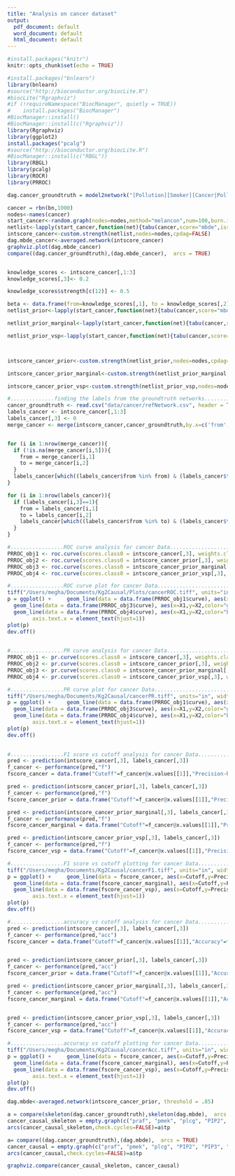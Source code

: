 ```yaml
---
title: "Analysis on cancer dataset"
output:
  pdf_document: default
  word_document: default
  html_document: default
---
```


```r
#install.packages("knitr")
knitr::opts_chunk$set(echo = TRUE)
```


```r
#install.packages("bnlearn")
library(bnlearn)
#source("http://bioconductor.org/biocLite.R")
#biocLite("Rgraphviz")
#if (!requireNamespace("BiocManager", quietly = TRUE))
#    install.packages("BiocManager")
#BiocManager::install()
#BiocManager::install(c("Rgraphviz"))
library(Rgraphviz)
library(ggplot2)
install.packages("pcalg")
#source("http://bioconductor.org/biocLite.R") 
#BiocManager::install(c("RBGL"))
library(RBGL)
library(pcalg)
library(ROCR)
library(PRROC)
```


```r
dag.cancer_groundtruth = model2network("[Pollution][Smoker][Cancer|Pollution][Cancer|Smoker][Xray|Cancer][Dyspnoea|Cancer]")

cancer = rbn(bn,1000)
nodes<-names(cancer)
start_cancer<-random.graph(nodes=nodes,method="melancon",num=100,burn.in=10^1, every=50)
netlist<-lapply(start_cancer,function(net){tabu(cancer,score="mbde",iss=1,start=net,tabu=50)})
intscore_cancer<-custom.strength(netlist,nodes=nodes,cpdag=FALSE)
dag.mbde_cancer<-averaged.network(intscore_cancer)
graphviz.plot(dag.mbde_cancer)
compare((dag.cancer_groundtruth),(dag.mbde_cancer),  arcs = TRUE)


knowledge_scores <- intscore_cancer[,1:3]
knowledge_scores[,3]<- 0.2

knowledge_scores$strength[c(12)] <- 0.5

beta <- data.frame(from=knowledge_scores[,1], to = knowledge_scores[,2], prob=knowledge_scores[,3],stringsAsFactors = FALSE)
netlist_prior<-lapply(start_cancer,function(net){tabu(cancer,score="mbde", prior = "cs",beta=beta,iss=1,start=net,tabu=50)})

netlist_prior_marginal<-lapply(start_cancer,function(net){tabu(cancer,score="mbde", prior = "marginal",iss=1,start=net,tabu=50)})

netlist_prior_vsp<-lapply(start_cancer,function(net){tabu(cancer,score="mbde", prior = "vsp",iss=1,start=net,tabu=50)})



intscore_cancer_prior<-custom.strength(netlist_prior,nodes=nodes,cpdag=FALSE)

intscore_cancer_prior_marginal<-custom.strength(netlist_prior_marginal,nodes=nodes,cpdag=FALSE)

intscore_cancer_prior_vsp<-custom.strength(netlist_prior_vsp,nodes=nodes,cpdag=FALSE)
```

```r
#..............finding the labels from the groundtruth networks...............
cancer_groundtruth <- read.csv("data/cancer/refNetwork.csv", header = TRUE)
labels_cancer <- intscore_cancer[,1:3]
labels_cancer[,3] <- 0
merge_cancer <- merge(intscore_cancer,cancer_groundtruth,by.x=c('from','to'),by.y=c('from','to'),all.x=TRUE)


for (i in 1:nrow(merge_cancer)){
  if (!is.na(merge_cancer[i,5])){
    from = merge_cancer[i,1]
    to = merge_cancer[i,2]
  }
  labels_cancer[which((labels_cancer$from %in% from) & (labels_cancer$to %in% to)),3] <- 1
}

for (i in 1:nrow(labels_cancer)){
  if (labels_cancer[i,3]==1){
    from = labels_cancer[i,1]
    to = labels_cancer[i,2]
    labels_cancer[which((labels_cancer$from %in% to) & (labels_cancer$to %in% from)),][3] <- 1
  }
}
```
```r
#.................ROC curve analysis for cancer Data...........................
PRROC_obj1 <- roc.curve(scores.class0 = intscore_cancer[,3], weights.class0=labels_cancer[,3],curve=TRUE)
PRROC_obj2 <- roc.curve(scores.class0 = intscore_cancer_prior[,3], weights.class0=labels_cancer[,3],curve=TRUE)
PRROC_obj3 <- roc.curve(scores.class0 = intscore_cancer_prior_marginal[,3], weights.class0=labels_cancer[,3],curve=TRUE)
PRROC_obj4 <- roc.curve(scores.class0 = intscore_cancer_prior_vsp[,3], weights.class0=labels_cancer[,3],curve=TRUE)
```
```r
#.................ROC curve plot for cancer Data...........................
tiff("/Users/megha/Documents/Kg2Causal/Plots/cancerROC.tiff", units="in", width=5, height=5, res=600)
p = ggplot() +     geom_line(data = data.frame(PRROC_obj1$curve), aes(x=X1,y=X2,color="red")) + geom_line(data = data.frame(PRROC_obj2$curve), aes(x=X1,y=X2,color = "blue")) + 
  geom_line(data = data.frame(PRROC_obj3$curve), aes(x=X1,y=X2,color="green"))+
  geom_line(data = data.frame(PRROC_obj4$curve), aes(x=X1,y=X2,color="brown"))+ xlab('FP rate') + ylab('TP rate') + geom_smooth(span = 0.5) +scale_color_identity(name = "Method",breaks = c("blue","red","green","brown"))+theme(text = element_text(size=30),
        axis.text.x = element_text(hjust=1)) 
plot(p)
dev.off()
       
```
```r
#.................PR curve analysis for cancer Data...........................
PRROC_obj1 <- pr.curve(scores.class0 = intscore_cancer[,3], weights.class0=labels_cancer[,3],curve=TRUE)
PRROC_obj2 <- pr.curve(scores.class0 = intscore_cancer_prior[,3], weights.class0=labels_cancer[,3],curve=TRUE)
PRROC_obj3 <- pr.curve(scores.class0 = intscore_cancer_prior_marginal[,3], weights.class0=labels_cancer[,3],curve=TRUE)
PRROC_obj4 <- pr.curve(scores.class0 = intscore_cancer_prior_vsp[,3], weights.class0=labels_cancer[,3],curve=TRUE)
```
```r
#.................PR curve plot for cancer Data...........................
tiff("/Users/megha/Documents/Kg2Causal/cancerPR.tiff", units="in", width=5, height=5, res=600)
p = ggplot() +     geom_line(data = data.frame(PRROC_obj1$curve), aes(x=X1,y=X2,color="red")) + geom_line(data = data.frame(PRROC_obj2$curve), aes(x=X1,y=X2,color = "blue")) + 
  geom_line(data = data.frame(PRROC_obj3$curve), aes(x=X1,y=X2,color="green"))+
  geom_line(data = data.frame(PRROC_obj4$curve), aes(x=X1,y=X2,color="brown"))+ xlab('Recall') + ylab('Precision') + geom_smooth(span = 0.5) +scale_color_identity(name = "Method",breaks = c("blue","red","green","brown"))+theme(text = element_text(size=30),
        axis.text.x = element_text(hjust=1)) 
plot(p)
dev.off()
       
```
```r
#.................F1 score vs cutoff analysis for cancer Data...........................
pred <- prediction(intscore_cancer[,3], labels_cancer[,3])
f_cancer <- performance(pred,"f")
fscore_cancer = data.frame("Cutoff"=f_cancer@x.values[[1]],"Precision-Recall F measure"=f_cancer@y.values[[1]])

pred <- prediction(intscore_cancer_prior[,3], labels_cancer[,3])
f_cancer <- performance(pred,"f")
fscore_cancer_prior = data.frame("Cutoff"=f_cancer@x.values[[1]],"Precision-Recall F measure"=f_cancer@y.values[[1]])

pred <- prediction(intscore_cancer_prior_marginal[,3], labels_cancer[,3])
f_cancer <- performance(pred,"f")
fscore_cancer_marginal = data.frame("Cutoff"=f_cancer@x.values[[1]],"Precision-Recall F measure"=f_cancer@y.values[[1]])

pred <- prediction(intscore_cancer_prior_vsp[,3], labels_cancer[,3])
f_cancer <- performance(pred,"f")
fscore_cancer_vsp = data.frame("Cutoff"=f_cancer@x.values[[1]],"Precision-Recall F measure"=f_cancer@y.values[[1]])
```
```r
#.................F1 score vs cutoff plotting for cancer Data...........................
tiff("/Users/megha/Documents/Kg2Causal/cancerF1.tiff", units="in", width=5, height=5, res=600)
p = ggplot() +     geom_line(data = fscore_cancer, aes(x=Cutoff,y=Precision.Recall.F.measure,color="red")) + geom_line(data = fscore_cancer_prior, aes(x=Cutoff,y=Precision.Recall.F.measure,color = "blue")) + 
  geom_line(data = data.frame(fscore_cancer_marginal), aes(x=Cutoff,y=Precision.Recall.F.measure,color="green"))+
  geom_line(data = data.frame(fscore_cancer_vsp), aes(x=Cutoff,y=Precision.Recall.F.measure,color="brown"))+ xlab('Cutoff') + ylab('F1 measure') + geom_smooth(span = 0.5) +scale_color_identity(name = "Method",breaks = c("blue","red","green","brown"))+theme(text = element_text(size=30),
        axis.text.x = element_text(hjust=1)) 
plot(p)
dev.off()
```


```r
#.................accuracy vs cutoff analysis for cancer Data.....................
pred <- prediction(intscore_cancer[,3], labels_cancer[,3])
f_cancer <- performance(pred,"acc")
fscore_cancer = data.frame("Cutoff"=f_cancer@x.values[[1]],"Accuracy"=f_cancer@y.values[[1]])


pred <- prediction(intscore_cancer_prior[,3], labels_cancer[,3])
f_cancer <- performance(pred,"acc")
fscore_cancer_prior = data.frame("Cutoff"=f_cancer@x.values[[1]],"Accuracy"=f_cancer@y.values[[1]])

pred <- prediction(intscore_cancer_prior_marginal[,3], labels_cancer[,3])
f_cancer <- performance(pred,"acc")
fscore_cancer_marginal = data.frame("Cutoff"=f_cancer@x.values[[1]],"Accuracy"=f_cancer@y.values[[1]])


pred <- prediction(intscore_cancer_prior_vsp[,3], labels_cancer[,3])
f_cancer <- performance(pred,"acc")
fscore_cancer_vsp = data.frame("Cutoff"=f_cancer@x.values[[1]],"Accuracy"=f_cancer@y.values[[1]])
```

```r
#.................accuracy vs cutoff plotting for cancer Data...........................
tiff("/Users/megha/Documents/Kg2Causal/cancerAcc.tiff", units="in", width=5, height=5, res=600)
p = ggplot() +     geom_line(data = fscore_cancer, aes(x=Cutoff,y=Precision.Recall.F.measure,color="red")) + geom_line(data = fscore_cancer_prior, aes(x=Cutoff,y=Precision.Recall.F.measure,color = "blue")) + 
  geom_line(data = data.frame(fscore_cancer_marginal), aes(x=Cutoff,y=Precision.Recall.F.measure,color="green"))+
  geom_line(data = data.frame(fscore_cancer_vsp), aes(x=Cutoff,y=Precision.Recall.F.measure,color="brown"))+ xlab('Cutoff') + ylab('Accuracy') + geom_smooth(span = 0.5) +scale_color_identity(name = "Method",breaks = c("blue","red","green","brown"))+theme(text = element_text(size=30),
        axis.text.x = element_text(hjust=1)) 
plot(p)
dev.off()       
```


```r
dag.mbde<-averaged.network(intscore_cancer_prior, threshold = .85)

a = compare(skeleton(dag.cancer_groundtruth),skeleton(dag.mbde),  arcs = TRUE)
cancer_causal_skeleton = empty.graph(c("praf", "pmek", "plcg", "PIP2", "PIP3", "p44.42", "pakts473", "PKA", "PKC", "P38", "pjnk"  ),num=1)
arcs(cancer_causal_skeleton,check.cycles=FALSE)=a$tp 

a= compare((dag.cancer_groundtruth),(dag.mbde),  arcs = TRUE)
cancer_causal = empty.graph(c("praf", "pmek", "plcg", "PIP2", "PIP3", "p44.42", "pakts473", "PKA", "PKC", "P38", "pjnk"  ),num=1)
arcs(cancer_causal,check.cycles=FALSE)=a$tp

graphviz.compare(cancer_causal_skeleton, cancer_causal)
```





